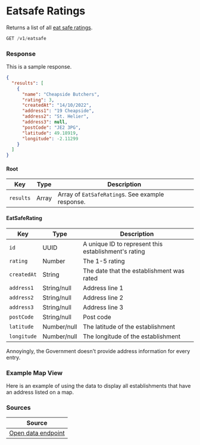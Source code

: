 
# Eatsafe Ratings

Returns a list of all [eat safe ratings](eatsafe-govje).

```jsx
GET /v1/eatsafe
```

### Response
<Tabs>
<TabItem value="res-sample-200" label="200 (OK)">

This is a sample response.

```json title="Status: 200 (OK)"
{
  "results": [
    {
      "name": "Cheapside Butchers",
      "rating": 3,
      "createdAt": "14/10/2022",
      "address1": "19 Cheapside",
      "address2": "St. Helier",
      "address3": null,
      "postCode": "JE2 3PG",
      "latitude": 49.18919,
      "longitude": -2.11299
    }
  ]
}
```

</TabItem>
<TabItem value="res-schema" label="Schema">

#### Root
| Key | Type | Description |
|-----|------|-------------|
|`results`|Array|Array of `EatSafeRating`s. See example response.|

#### EatSafeRating
| Key | Type | Description |
|-----|------|-------------|
|`id`|UUID|A unique ID to represent this establishment's rating|
|`rating`|Number|The 1-5 rating|
|`createdAt`|String|The date that the establishment was rated|
|`address1`|String/null|Address line 1|
|`address2`|String/null|Address line 2|
|`address3`|String/null|Address line 3|
|`postCode`|String/null|Post code|
|`latitude`|Number/null|The latitude of the establishment|
|`longitude`|Number/null|The longitude of the establishment|

Annoyingly, the Government doesn't provide address information for every entry.

</TabItem>
</Tabs>

### Example Map View
Here is an example of using the data to display all establishments that have an address listed on a map. 

<EatSafeMap />

### Sources
|Source|
|------|
|[Open data endpoint][eatsafe-govje-endpoint]|

[eatsafe-govje-endpoint]: https://sojopendata.azurewebsites.net/eatsafe/json
[eatsafe-govje]: https://www.gov.je/Industry/RetailHospitality/FoodDrink/pages/eatsaferatings.aspx